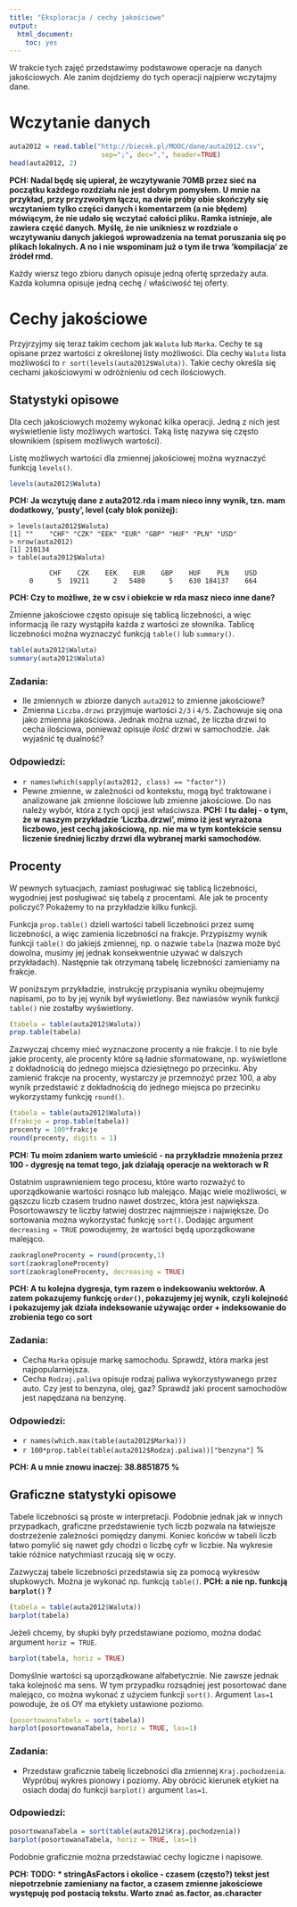 ```yaml
---
title: "Eksploracja / cechy jakościowe"
output:
  html_document:
    toc: yes
---
```


W trakcie tych zajęć przedstawimy podstawowe operacje na danych jakościowych. 
Ale zanim dojdziemy do tych operacji najpierw wczytajmy dane.

# Wczytanie danych

```r
auta2012 = read.table("http://biecek.pl/MOOC/dane/auta2012.csv",
                       sep=";", dec=",", header=TRUE)
head(auta2012, 2)
```

**PCH: Nadal będę się upierał, że wczytywanie 70MB przez sieć na początku 
każdego rozdziału nie jest dobrym pomysłem. U mnie na przykład, przy przyzwoitym
łączu, na dwie próby obie skończyły się wczytaniem tylko części danych i komentarzem
(a nie błędem) mówiącym, że nie udało się wczytać całości pliku. Ramka istnieje, 
ale zawiera część danych. Myślę, że nie unikniesz w rozdziale o wczytywaniu danych
jakiegoś wprowadzenia na temat poruszania się po plikach lokalnych. A no i nie wspominam
już o tym ile trwa 'kompilacja' ze źródeł rmd.**

Każdy wiersz tego zbioru danych opisuje jedną ofertę sprzedaży auta. Każda kolumna opisuje jedną cechę / właściwość tej oferty.



# Cechy jakościowe
Przyjrzyjmy się teraz takim cechom jak `Waluta` lub `Marka`. Cechy te są opisane przez wartości z określonej listy możliwości.
Dla cechy `Waluta` lista możliwości to `r sort(levels(auta2012$Waluta))`.
Takie cechy określa się cechami jakościowymi w odróżnieniu od cech ilościowych.

## Statystyki opisowe
Dla cech jakościowych możemy wykonać kilka operacji.
Jedną z nich jest wyświetlenie listy możliwych wartości. Taką listę nazywa się często słownikiem (spisem możliwych wartości).

Listę możliwych wartości dla zmiennej jakościowej można wyznaczyć funkcją `levels()`.

```r
levels(auta2012$Waluta)
```

**PCH: Ja wczytuję dane z auta2012.rda i mam nieco inny wynik, tzn. mam dodatkowy, 'pusty', level (cały blok
poniżej):**
```
> levels(auta2012$Waluta)
[1] ""    "CHF" "CZK" "EEK" "EUR" "GBP" "HUF" "PLN" "USD"
> nrow(auta2012)
[1] 210134
> table(auta2012$Waluta)

          CHF    CZK    EEK    EUR    GBP    HUF    PLN    USD 
     0      5  19211      2   5480      5    630 184137    664 
```
**PCH: Czy to możliwe, że w csv i obiekcie w rda masz nieco inne dane?**  

Zmienne jakościowe często opisuje się tablicą liczebności, a więc informacją ile razy wystąpiła każda z wartości ze słownika.
Tablicę liczebności można wyznaczyć funkcją `table()` lub `summary()`.

```r
table(auta2012$Waluta)
summary(auta2012$Waluta)
```

### Zadania:
+ Ile zmiennych w zbiorze danych `auta2012` to zmienne jakościowe? 
+ Zmienna `Liczba.drzwi` przyjmuje wartości `2/3` i `4/5`. Zachowuje się ona jako zmienna jakościowa. Jednak można uznać, że liczba drzwi to cecha ilościowa, ponieważ opisuje _ilość_ drzwi w samochodzie. Jak wyjaśnić tę dualność?

### Odpowiedzi:
+ `r names(which(sapply(auta2012, class) == "factor"))`
+ Pewne zmienne, w zależności od kontekstu, mogą być traktowane i analizowane jak zmienne ilościowe lub zmienne jakościowe. Do nas należy wybór, która z tych opcji jest właściwsza. **PCH: I tu dalej - o tym,
że w naszym przykładzie 'Liczba.drzwi', mimo iż jest wyrażona liczbowo, jest 
cechą jakościową, np. nie ma w tym kontekście sensu liczenie średniej liczby drzwi 
dla wybranej marki samochodów.**

## Procenty

W pewnych sytuacjach, zamiast posługiwać się tablicą liczebności, wygodniej jest posługiwać się tabelą z procentami.
Ale jak te procenty policzyć?
Pokażemy to na przykładzie kilku funkcji. 

Funkcja `prop.table()` dzieli wartości tabeli liczebności przez sumę liczebności, a więc zamienia liczebności na frakcje.
Przypiszmy wynik funkcji `table()` do jakiejś zmiennej, np. o nazwie `tabela` (nazwa może być dowolna, musimy jej jednak konsekwentnie używać w dalszych przykładach).
Następnie tak otrzymaną tabelę liczebności zamieniamy na frakcje.

W poniższym przykładzie, instrukcję przypisania wyniku obejmujemy napisami, po to by jej wynik był wyświetlony. Bez nawiasów wynik funkcji `table()` nie zostałby wyświetlony.

```r
(tabela = table(auta2012$Waluta))
prop.table(tabela)
```

Zazwyczaj chcemy mieć wyznaczone procenty a nie frakcje. I to nie byle jakie procenty, ale procenty które są ładnie sformatowane, np. wyświetlone z dokładnością do jednego miejsca dziesiętnego po przecinku.
Aby zamienić frakcje na procenty, wystarczy je przemnożyć przez 100, a aby wynik przedstawić z dokładnością do jednego miejsca po przecinku wykorzystamy funkcję `round()`.

```r
(tabela = table(auta2012$Waluta))
(frakcje = prop.table(tabela))
procenty = 100*frakcje
round(procenty, digits = 1)
```
**PCH: Tu moim zdaniem warto umieścić - na przykładzie mnożenia przez 100 - dygresję 
na temat tego, jak działają operacje na wektorach w R**

Ostatnim usprawnieniem tego procesu, które warto rozważyć to uporządkowanie wartości rosnąco lub malejąco.
Mając wiele możliwości, w gąszczu liczb czasem trudno nawet dostrzec, która jest największa. 
Posortowawszy te liczby łatwiej dostrzec najmniejsze i największe.
Do sortowania można wykorzystać funkcję `sort()`. Dodając argument `decreasing = TRUE` powodujemy, że wartości będą uporządkowane malejąco.

```r
zaokragloneProcenty = round(procenty,1)
sort(zaokragloneProcenty)
sort(zaokragloneProcenty, decreasing = TRUE)
```

**PCH: A tu kolejna dygresja, tym razem o indeksowaniu wektorów. A zatem pokazujemy
funkcję `order()`, pokazujemy jej wynik, czyli kolejność i pokazujemy jak działa
indeksowanie używając order + indeksowanie do zrobienia tego co sort**

### Zadania:
+ Cecha `Marka` opisuje markę samochodu. Sprawdź, która marka jest najpopularniejsza.
+ Cecha `Rodzaj.paliwa` opisuje rodzaj paliwa wykorzystywanego przez auto. Czy jest to benzyna, olej, gaz? Sprawdź jaki procent samochodów jest napędzana na benzynę.

### Odpowiedzi:
+ `r names(which.max(table(auta2012$Marka)))`
+ `r 100*prop.table(table(auta2012$Rodzaj.paliwa))["benzyna"]` %

**PCH: A u mnie znowu inaczej: 38.8851875 %**

## Graficzne statystyki opisowe

Tabele liczebności są proste w interpretacji. Podobnie jednak jak w innych przypadkach, graficzne przedstawienie tych liczb pozwala na łatwiejsze dostrzeżenie zależności pomiędzy danymi. Koniec końców w tabeli liczb łatwo pomylić się nawet gdy chodzi o liczbę cyfr w liczbie. Na wykresie takie różnice natychmiast rzucają się w oczy.

Zazwyczaj tabele liczebności przedstawia się za pomocą wykresów słupkowych.
Można je wykonać np. funkcją `table()`. **PCH: a nie np. funkcją `barplot()` ?**

```r
(tabela = table(auta2012$Waluta))
barplot(tabela)
```

Jeżeli chcemy, by słupki były przedstawiane poziomo, można dodać argument `horiz = TRUE`.

```r
barplot(tabela, horiz = TRUE)
```

Domyślnie wartości są uporządkowane alfabetycznie. Nie zawsze jednak taka kolejność ma sens.
W tym przypadku rozsądniej jest posortować dane malejąco, co można wykonać z użyciem funkcji `sort()`.
Argument `las=1` powoduje, że oś OY ma etykiety ustawione poziomo.

```r
(posortowanaTabela = sort(tabela))
barplot(posortowanaTabela, horiz = TRUE, las=1)
```

### Zadania:
+ Przedstaw graficznie tabelę liczebności dla zmiennej `Kraj.pochodzenia`. Wypróbuj wykres pionowy i poziomy. Aby obrócić kierunek etykiet na osiach dodaj do funkcji `barplot()` argument `las=1`.

### Odpowiedzi:
```r
posortowanaTabela = sort(table(auta2012$Kraj.pochodzenia))
barplot(posortowanaTabela, horiz = TRUE, las=1)
```

Podobnie graficznie można przedstawiać cechy logiczne i napisowe.

**PCH: TODO:
* stringAsFactors i okolice - czasem (często?) tekst jest niepotrzebnie zamieniany
na factor, a czasem zmienne jakościowe występuję pod postacią tekstu. Warto znać
as.factor, as.character
**





